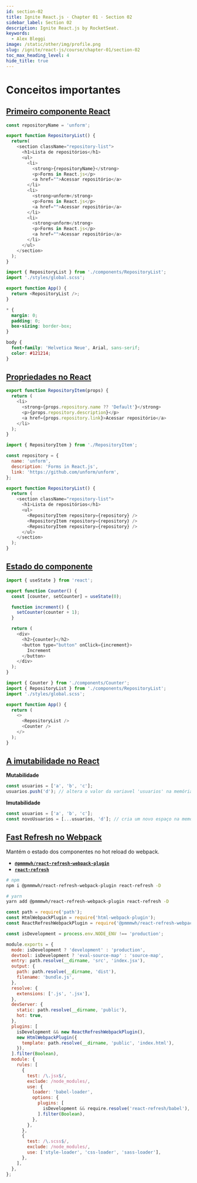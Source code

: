 ```yaml
---
id: section-02
title: Ignite React.js · Chapter 01 · Section 02
sidebar_label: Section 02
description: Ignite React.js by RocketSeat.
keywords:
  - Alex Bleggi
image: /static/other/img/profile.png
slug: /ignite/react-js/course/chapter-01/section-02
toc_max_heading_level: 4
hide_title: true
---
```



# Conceitos importantes

## [Primeiro componente React](https://app.rocketseat.com.br/node/chapter-i-1/group/conceitos-importantes/lesson/primeiro-componente-react)

```javascript {1-26} title="src/components/RepositoryList.jsx"
const repositoryName = 'unform';

export function RepositoryList() {
  return(
    <section className="repository-list">
      <h1>Lista de repositórios</h1>
      <ul>
        <li>
          <strong>{repositoryName}</strong>
          <p>Forms in React.js</p>
          <a href="">Acessar repositório</a>
        </li>
        <li>
          <strong>unform</strong>
          <p>Forms in React.js</p>
          <a href="">Acessar repositório</a>
        </li>
        <li>
          <strong>unform</strong>
          <p>Forms in React.js</p>
          <a href="">Acessar repositório</a>
        </li>
      </ul>
    </section>
  );
}
```

```javascript {1,5} title="src/App.jsx"
import { RepositoryList } from './components/RepositoryList';
import './styles/global.scss';

export function App() {
  return <RepositoryList />;
}
```

```scss {8,9} title="src/styles/global.scss"
* {
  margin: 0;
  padding: 0;
  box-sizing: border-box;
}

body {
  font-family: 'Helvetica Neue', Arial, sans-serif;
  color: #121214;
}
```

## [Propriedades no React](https://app.rocketseat.com.br/node/chapter-i-1/group/conceitos-importantes/lesson/propriedades-no-react)

```javascript {1-9} title="src/components/RepositoryItem.jsx"
export function RepositoryItem(props) {
  return (
    <li>
      <strong>{props.repository.name ?? 'Default'}</strong>
      <p>{props.repository.description}</p>
      <a href={props.repository.link}>Acessar repositório</a>
    </li>
  );
}
```

```javascript {1,3-7,14,15,16} title="src/components/RepositoryList.jsx"
import { RepositoryItem } from './RepositoryItem';

const repository = {
  name: 'unform',
  description: 'Forms in React.js',
  link: 'https://github.com/unform/unform',
};

export function RepositoryList() {
  return (
    <section className="repository-list">
      <h1>Lista de repositórios</h1>
      <ul>
        <RepositoryItem repository={repository} />
        <RepositoryItem repository={repository} />
        <RepositoryItem repository={repository} />
      </ul>
    </section>
  );
}
```

## [Estado do componente](https://app.rocketseat.com.br/node/chapter-i-1/group/conceitos-importantes/lesson/estado-do-componente)

```javascript {1-18} title="src/components/Counter.jsx"
import { useState } from 'react';

export function Counter() {
  const [counter, setCounter] = useState(0);

  function increment() {
    setCounter(counter + 1);
  }

  return (
    <div>
      <h2>{counter}</h2>
      <button type="button" onClick={increment}>
        Increment
      </button>
    </div>
  );
}
```

```javascript {1,7-10} title="src/App.jsx"
import { Counter } from './components/Counter';
import { RepositoryList } from './components/RepositoryList';
import './styles/global.scss';

export function App() {
  return (
    <>
      <RepositoryList />
      <Counter />
    </>
  );
}
```

## [A imutabilidade no React](https://app.rocketseat.com.br/node/chapter-i-1/group/conceitos-importantes/lesson/a-imutabilidade-no-react)

**Mutabilidade**

```javascript
const usuarios = ['a', 'b', 'c'];
usuarios.push('d'); // altera o valor da variavel 'usuarios' na memória
```
**Imutabilidade**

```javascript
const usuarios = ['a', 'b', 'c'];
const novoUsuarios = [...usuarios, 'd']; // cria um novo espaço na memória contendo a nova informação
```

## [Fast Refresh no Webpack](https://app.rocketseat.com.br/node/chapter-i-1/group/conceitos-importantes/lesson/fast-refresh-no-webpack)

Mantém o estado dos componentes no hot reload do webpack.

- **[`@pmmmwh/react-refresh-webpack-plugin`](https://www.npmjs.com/package/@pmmmwh/react-refresh-webpack-plugin)**
- **[`react-refresh`](https://www.npmjs.com/package/react-refresh)**

```bash
# npm
npm i @pmmmwh/react-refresh-webpack-plugin react-refresh -D

# yarn
yarn add @pmmmwh/react-refresh-webpack-plugin react-refresh -D
```

```javascript {3,20,23,27,33-40} title="webpack.config.js"
const path = require('path');
const HtmlWebpackPlugin = require('html-webpack-plugin');
const ReactRefreshWebpackPlugin = require('@pmmmwh/react-refresh-webpack-plugin');

const isDevelopment = process.env.NODE_ENV !== 'production';

module.exports = {
  mode: isDevelopment ? 'development' : 'production',
  devtool: isDevelopment ? 'eval-source-map' : 'source-map',
  entry: path.resolve(__dirname, 'src', 'index.jsx'),
  output: {
    path: path.resolve(__dirname, 'dist'),
    filename: 'bundle.js',
  },
  resolve: {
    extensions: ['.js', '.jsx'],
  },
  devServer: {
    static: path.resolve(__dirname, 'public'),
    hot: true,
  },
  plugins: [
    isDevelopment && new ReactRefreshWebpackPlugin(),
    new HtmlWebpackPlugin({
      template: path.resolve(__dirname, 'public', 'index.html'),
    }),
  ].filter(Boolean),
  module: {
    rules: [
      {
        test: /\.jsx$/,
        exclude: /node_modules/,
        use: {
          loader: 'babel-loader',
          options: {
            plugins: [
              isDevelopment && require.resolve('react-refresh/babel'),
            ].filter(Boolean),
          },
        },
      },
      {
        test: /\.scss$/,
        exclude: /node_modules/,
        use: ['style-loader', 'css-loader', 'sass-loader'],
      },
    ],
  },
};
```
